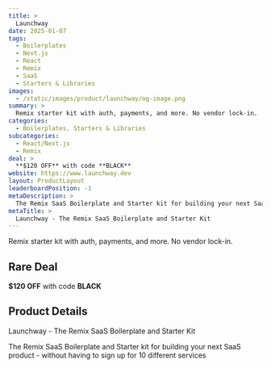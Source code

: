 ```yaml
---
title: >
  Launchway
date: 2025-01-07
tags:
  - Boilerplates
  - Next.js
  - React
  - Remix
  - SaaS
  - Starters & Libraries
images:
  - /static/images/product/launchway/og-image.png
summary: >
  Remix starter kit with auth, payments, and more. No vendor lock-in.
categories:
  - Boilerplates, Starters & Libraries
subcategories:
  - React/Next.js
  - Remix
deal: >
  **$120 OFF** with code **BLACK**
website: https://www.launchway.dev
layout: ProductLayout
leaderboardPosition: -1
metaDescription: >
  The Remix SaaS Boilerplate and Starter kit for building your next SaaS product - without having to sign up for 10 different services
metaTitle: >
  Launchway - The Remix SaaS Boilerplate and Starter Kit
---
```

Remix starter kit with auth, payments, and more. No vendor lock-in.

## Rare Deal

**$120 OFF** with code **BLACK**

## Product Details

Launchway - The Remix SaaS Boilerplate and Starter Kit

The Remix SaaS Boilerplate and Starter kit for building your next SaaS product - without having to sign up for 10 different services
